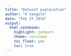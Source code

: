 ```yaml
---
title: "Dataset exploration"
author: "R Sangole"
date: "Feb 25 2018"
output: 
  html_notebook: 
    highlight: zenburn
    theme: cerulean
    toc_float: yes
    toc: true
---
```


